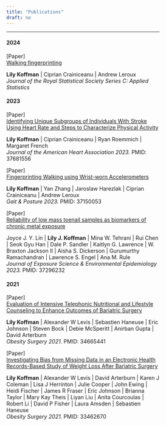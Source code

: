 ```yaml
---
title: "Publications"
draft: no
---
```



<div id=content>
<section class=blueish>
<div class=container id=publications style=width:80%>
<div class=row>
<div class=col style=text-align:left>
<hr class=year>

<h4 class=year>2024</h4>

<span class=type>[Paper] </span>
<div class="row align-items-end">
<div class=col-auto>
<a href=https://doi.org/10.1093/jrsssc/qlae033 target=_blank>Walking fingerprinting</a>
<div>
<b>Lily Koffman</b>
| Ciprian Crainiceanu
| Andrew Leroux
<br>
<em> Journal of the Royal Statistical Society Series C: Applied Statistics</em>
</div>

<h4 class=year>2023</h4>

<span class=type>[Paper] </span>
<div class="row align-items-end">
<div class=col-auto>
<a href=https://doi.org/10.1161/JAHA.123.030577 target=_blank>Identifying Unique Subgroups of Individuals With Stroke Using Heart Rate and Steps to Characterize Physical Activity</a>
<div>
<b>Lily Koffman</b>
| Ciprian Crainiceanu
| Ryan Roemmich
| Margaret French
<br>
<em> Journal of the American Heart Association 2023.</em>
<span>
PMID: 37681556
</span>
</div>


<span class=type>[Paper] </span>
<div class="row align-items-end">
<div class=col-auto>
<a href=https://doi.org/10.1016/j.gaitpost.2023.05.001 target=_blank>Fingerprinting Walking using Wrist-worn Accelerometers</a>
<div>
<b>Lily Koffman</b>
| Yan Zhang
| Jaroslaw Harezlak
| Ciprian Crainiceanu
| Andrew Leroux
<br>
<em> Gait & Posture 2023.</em>
<span>
PMID: 37150053
</span>
</div>

<span class=type>[Paper] </span>
<div class="row align-items-end">
<div class=col-auto>
<a href=https://doi.org/10.1038/s41370-023-00560-y> Reliability of low mass toenail samples as biomarkers of chronic metal exposure </a>
<div>
Joyce J. Y. Lin | <b>Lily J. Koffman</b> | Mina W. Tehrani | Rui Chen | Seok Gyu Han | Dale P. Sandler | Kaitlyn G. Lawrence | W. Braxton Jackson II | Aisha S. Dickerson | Gurumurthy Ramachandran |  Lawrence S. Engel | Ana M. Rule 
<br>
<em> Journal of Exposure Science & Environmental Epidemiology 2023.</em>
<span>
PMID: 37296232
</span>
</div>



<h4 class=year>2021</h4>
<span class=type>[Paper] </span>
<div class="row align-items-end">
<div class=col-auto>
<a href=https://doi.org/10.1007/s11695-021-05749-4 target=_blank>Evaluation of Intensive Telephonic Nutritional and Lifestyle Counseling to Enhance Outcomes of Bariatric Surgery</a>
<div>
<b>Lily Koffman</b>
| Alexander W Levis
| Sebastien Haneuse
| Eric Johnson
| Steven Bock
| Debie McSperitt
| Anirban Gupta 
| David Arterburn
<br>
<em>Obesity Surgery 2021.</em>
<span>
PMID: 34665441
</span>
</div>

<span class=type>[Paper] </span>
<div class="row align-items-end">
<div class=col-auto>
<a href=https://doi.org/10.1007/s11695-021-05226-y target=_blank>Investigating Bias from Missing Data in an Electronic Health Records-Based Study of Weight Loss After Bariatric Surgery</a>
<div>
<b>Lily Koffman</b>
| Alexander W Levis
| David Arterburn
| Karen J Coleman
| Lisa J Herrinton
| Julie Cooper
| John Ewing
| Heidi Fischer
| James R Fraser
| Eric Johnson
| Brianna Taylor
| Mary Kay Theis
| Liyan Liu
| Anita Courcoulas
| Robert Li
| David P Fisher
| Laura Amsden
| Sebastien Haneuse
<br>
<em>Obesity Surgery 2021.</em>
<span>
PMID: 33462670
</span>
</div>
</div>
<br><br><br>
<script async src=https://badge.dimensions.ai/badge.js></script>
<style>.footer{color:#fff}</style>
</section>
